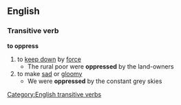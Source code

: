 ==English==
===Transitive verb===
'''to oppress'''
#to [[keep down]] by [[force]]
#* The rural poor were '''oppressed''' by the land-owners
#to make [[sad]] or [[gloomy]]
#* We were '''oppressed''' by the constant grey skies
[[Category:English transitive verbs]]